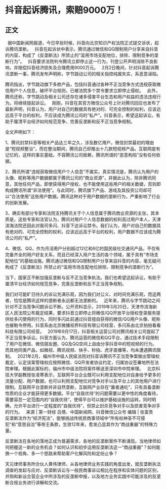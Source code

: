 # 抖音起诉腾讯，索赔9000万！
## 正文
 
据中国新闻网报道，今日早些时候，抖音向北京知识产权法院正式提交诉状，起诉腾讯垄断。
 
抖音在起诉状中表示，腾讯通过微信和QQ限制用户分享来自抖音的内容，构成了《反垄断法》所禁止的“滥用市场支配地位，排除、限制竞争的垄断行为”。
 
抖音要求法院判令腾讯立即停止这一行为，刊登公开声明消除不良影响，并赔偿抖音经济损失及合理费用9000万元。
 
2月2日晚间，针对抖音起诉腾讯垄断一事，腾讯发布声明称，字节跳动公司的相关指控纯属失实，系恶意诬陷。

腾讯指出，字节跳动旗下多款产品，包括抖音通过各种不正当竞争方式违规获取微信用户个人信息，破坏平台规则，已被法院多个禁令要求立即停止侵权。
 
此外，腾讯还称，字节跳动及相关公司还存在诸多侵害平台生态和用户权益的违法违规行为。将继续提起诉讼。
 
刚刚，抖音在其官方微信公众号上针对腾讯回应也发布了最新声明，抖音认为，用户对自己的数据具有绝对的、可完全控制的权利，应该远远高于平台的权利，不应该成为腾讯公司的“私产”。抖音表示，希望这起诉讼，有助于厘清平台经济如何规范竞争，完善反垄断和反不正当竞争规制。

全文声明如下：

1、腾讯封禁抖音等相关产品达三年之久，涉及数亿用户。微信封禁最初的理由是“短视频整治”，而在整治期间，腾讯自己却推出十几款短视频产品。互联网是有记忆的，这样的事实基础，不容腾讯公司抵赖，腾讯所谓的“恶意构陷”没有任何依据。

2、腾讯所谓“违规获取微信用户个人信息”不属实。真实情况是，腾讯认为用户的头像、昵称等用户数据都属于腾讯公司的“商业资源”，并据此认为，除非腾讯同意，其他任何产品，即使获得用户授权，也不能使用这些用户的相关数据，否则即构成腾讯所谓“非法使用”。与此同时，腾讯旗下产品、游戏及其投资公司却可以“合法使用”这些用户数据。腾讯这种对于用户数据的垄断行为，严重影响了行业的创新发展。

3、确实有部分专家和法院支持腾讯关于个人信息属于腾讯商业资源的主张，其本质是，这些专家和法官认为，腾讯对用户个人信息数据的权利高过用户本人，天津滨海法院还因此对我司多闪、抖音下达诉讼禁令。我们认为，用户对自己的数据具有绝对的、可完全控制的权利，应该远远高于平台的权利，用户数据不应该成为腾讯公司的“私产”。

4、微信、QQ，作为月活用户分别超过12亿和6亿的国民级社交通讯产品，不仅有完备齐全的用户好友关系，而且已经深入用户生活的各个领域，属于具有“市场支配地位”的基础设施。腾讯通过微信和QQ限制用户分享来自抖音的内容，毫无疑问构成了《反垄断法》所禁止的“滥用市场支配地位排除、限制竞争的垄断行为”。

当下，国家正不断加强反垄断与反不正当竞争执法。我们也希望这起诉讼，有助于厘清平台经济如何规范竞争，完善反垄断和反不正当竞争规制。

我们对可能旷日持久的诉讼充满乐观，因为我们对公义、对时间充满乐观，而这两者，恰恰是腾讯这样的垄断者永远都无法垄断的。
 
近年来，腾讯与字节跳动之间针对不正当竞争问题诉讼不断。公开资料显示，2019年3月20日，天津市滨海新区人民法院公布裁定结果，要求抖音立即停止将微信/QQ开放平台授权登录服务提供给多闪使用的行为，同时多闪此前通过抖音擅自获得的微信/QQ用户头像、昵称也被勒令停用。抖音系由北京微播视界科技有限公司经营，多闪系由北京拍拍看看科技有限公司经营。
 
2019年9月17日，抖音相关运营公司对腾讯相关公司提起了不正当竞争诉讼。抖音方面认为，腾讯运营的微信和QQ平台，通过技术手段限制了用户在微信、微信朋友圈、QQ及QQ空间上自由分享抖音中的短视频的行为。而其他同类产品，如微视、腾讯视频、快手、秒拍、虎牙直播等，均未遭遇腾讯限制。
 
2021年2月，福州市中级人民级法院对抖音诉腾讯不正当竞争案做出管辖权裁定，认定该案管辖权应按照微信、QQ开发者协议约定，归属协议签署地所在法院审理。根据此案标的，福州市中级法院将案件移送至深圳市中院审理。
 
北京科技大学副教授张凌寒表示，互联网平台企业既可以利用支配地位对自身给予更多的流量分配、用户数据，也可以利用支配地位对竞争对手以及平台上的其他用户进行限制。互联网平台垄断并非自然垄断，互联网产业存在“赢者通吃”，只有具备垄断性质的企业才能获得更多数据。平台“自我优待”的问题需要以更中性的角度看待，需要容忍一定范围内的“自我优待”，使得平台可以维护基础设施的运转。同时明确，允许平台进行一定程度的“自我优待”，但禁止封杀竞争对手以及损害竞争对手的行为。
 
来源 | 第一财经 吕倩、中国新闻网、抖音微信公众号
编辑 | 张富贵
 
反垄断法作为“经济宪法”，能够挑战传统民商事领域中“所有权神圣不可侵犯”和“意思自治”等帝王条款，生效12年来，愈发凸显其作为“商战重器”的特殊力量。

反垄断法在各地的落地正成为普遍需求，各地的反垄断案件不断涌现。当地律师如何把握这一新的业务机会？如何认识和初步运用反垄断法这一“商战重器”？如何能换一个视角、多一个思路来帮助客户化解风险和定纷止争？

天元律师事务所合伙人黄伟律师，从各地律师业务实践的角度出发，就反垄断执法调查的发起与应对、反垄断诉讼与一般民商事诉讼相比在程序和实体问题的区别，并购和新设合营企业中所涉及的反垄断申报，以及地方业务实践中可能涉及的反垄断合规业务进行讲解和交流。
 

